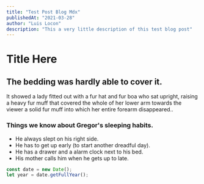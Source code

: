 ```yaml
---
title: "Test Post Blog Mdx"
publishedAt: "2021-03-28"
author: "Luis Locon"
description: "This a very little description of this test blog post"
---
```


# Title Here

<!-- One morning, when Gregor Samsa woke from troubled dreams, he found himself _transformed_ in his bed into a horrible [vermin](http://en.wikipedia.org/wiki/Vermin "Wikipedia Vermin"). He lay on his armour-like back, and if he lifted his head a little he could see his brown belly, slightly domed and divided by arches into stiff sections. The bedding was hardly able to cover **strong** it and seemed ready to slide off any moment. His many legs, pitifully thin compared with the size of the rest of him, link waved abouthelplessly as he looked. <cite>“What's happened to me?”</cite> he thought. It wasn't a dream. His room, a proper human room although a little too small, lay peacefully between its four familiar walls.</p> -->

## The bedding was hardly able to cover it.

It showed a lady fitted out with a fur hat and fur boa who sat upright, raising a heavy fur muff that covered the whole of her lower arm towards the viewer a solid fur muff into which her entire forearm disappeared..

### Things we know about Gregor's sleeping habits.

- He always slept on his right side.
- He has to get up early (to start another dreadful day).
- He has a drawer and a alarm clock next to his bed.
- His mother calls him when he gets up to late.

```js
const date = new Date();
let year = date.getFullYear();
```
